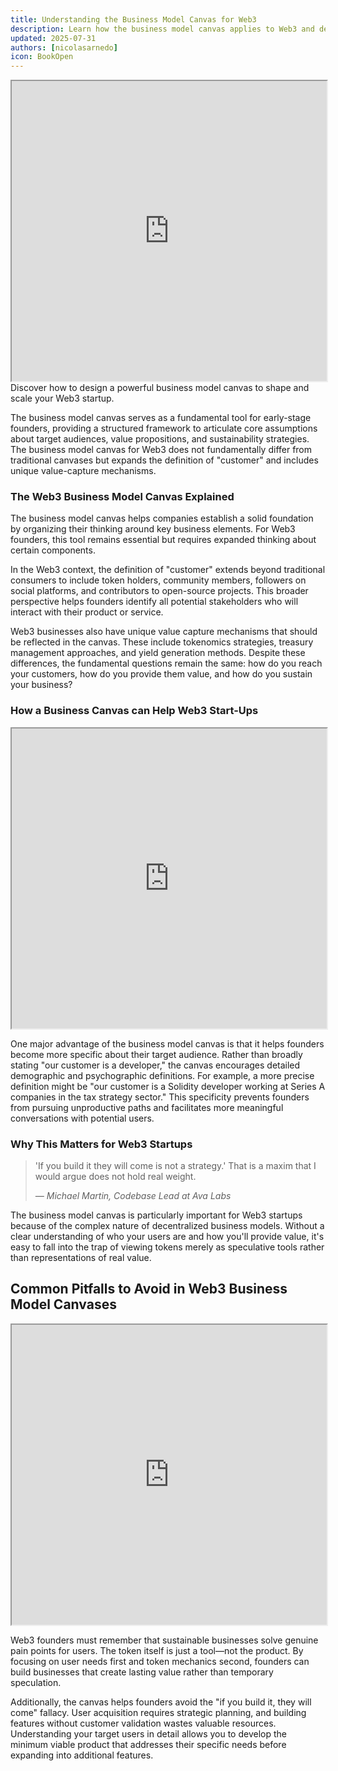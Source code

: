 ```yaml
---
title: Understanding the Business Model Canvas for Web3
description: Learn how the business model canvas applies to Web3 and decentralized projects
updated: 2025-07-31
authors: [nicolasarnedo]
icon: BookOpen
---
```


<div style={{ margin: '2rem 0' }}>
  <iframe 
    src="https://drive.google.com/file/d/1Mq7L0vZC0CPEYf4wOR_lTltdzZo_Ms6_/preview" 
    width="100%" 
    height="480" 
    allow="autoplay"
    style={{ border: 'none', borderRadius: '8px' }}
  ></iframe>
</div> 
Discover how to design a powerful business model canvas to shape and scale your Web3 startup.

The business model canvas serves as a fundamental tool for early-stage founders, providing a structured framework to articulate core assumptions about target audiences, value propositions, and sustainability strategies. The business model canvas for Web3 does not fundamentally differ from traditional canvases but expands the definition of "customer" and includes unique value-capture mechanisms.

### The Web3 Business Model Canvas Explained

The business model canvas helps companies establish a solid foundation by organizing their thinking around key business elements. For Web3 founders, this tool remains essential but requires expanded thinking about certain components.

In the Web3 context, the definition of "customer" extends beyond traditional consumers to include token holders, community members, followers on social platforms, and contributors to open-source projects. This broader perspective helps founders identify all potential stakeholders who will interact with their product or service.

Web3 businesses also have unique value capture mechanisms that should be reflected in the canvas. These include tokenomics strategies, treasury management approaches, and yield generation methods. Despite these differences, the fundamental questions remain the same: how do you reach your customers, how do you provide them value, and how do you sustain your business?

### How a Business Canvas can Help Web3 Start-Ups 

<div style={{ margin: '2rem 0' }}>
  <iframe 
    src="https://drive.google.com/file/d/1sJgxD1Q80Ncr-z9c4w71O7l0SDlPJYBc/preview" 
    width="100%" 
    height="480" 
    allow="autoplay"
    style={{ border: 'none', borderRadius: '8px' }}
  ></iframe>
</div> 

One major advantage of the business model canvas is that it helps founders become more specific about their target audience. Rather than broadly stating "our customer is a developer," the canvas encourages detailed demographic and psychographic definitions. For example, a more precise definition might be "our customer is a Solidity developer working at Series A companies in the tax strategy sector." This specificity prevents founders from pursuing unproductive paths and facilitates more meaningful conversations with potential users.

### Why This Matters for Web3 Startups

<blockquote className="quote-card">
  <p>'If you build it they will come is not a strategy.' That is a maxim that I would argue does not hold real weight.</p>
  <cite>— Michael Martin, Codebase Lead at Ava Labs</cite>
</blockquote>

The business model canvas is particularly important for Web3 startups because of the complex nature of decentralized business models. Without a clear understanding of who your users are and how you'll provide value, it's easy to fall into the trap of viewing tokens merely as speculative tools rather than representations of real value.

## Common Pitfalls to Avoid in Web3 Business Model Canvases

<div style={{ margin: '2rem 0' }}>
  <iframe 
    src="https://drive.google.com/file/d/12WyMrBfFxogYc61fqL9i9sO3zeHVeKNT/preview" 
    width="100%" 
    height="480" 
    allow="autoplay"
    style={{ border: 'none', borderRadius: '8px' }}
  ></iframe>
</div> 

Web3 founders must remember that sustainable businesses solve genuine pain points for users. The token itself is just a tool—not the product. By focusing on user needs first and token mechanics second, founders can build businesses that create lasting value rather than temporary speculation.

Additionally, the canvas helps founders avoid the "if you build it, they will come" fallacy. User acquisition requires strategic planning, and building features without customer validation wastes valuable resources. Understanding your target users in detail allows you to develop the minimum viable product that addresses their specific needs before expanding into additional features.
